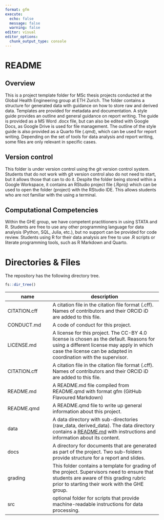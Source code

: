 ```yaml
---
format: gfm
execute:
  echo: false
  message: false
  warning: false
editor: visual
editor_options: 
  chunk_output_type: console
---
```


# README

## Overview

This is a project template folder for MSc thesis projects conducted at the Global Health Engineering group at ETH Zurich. The folder contains a structure for generated data with guidance on how to store raw and derived data. Templates are provided for metadata and documentation. A style guide provides an outline and general guidance on report writing. The guide is provided as a MS Word .docx file, but can also be edited with Google Docs, as Google Drive is used for file management. The outline of the style guide is also provided as a Quarto file (.qmd), which can be used for report writing. Depending on the set of tools for data analysis and report writing, some files are only relevant in specific cases.

## Version control

This folder is under version control using the git version control system. Students that do not work with git version control also do not need to start, but it allows those that can to do it. Despite the folder being stored within a Google Workspace, it contains an RStudio project file (.Rproj) which can be used to open the folder (project) with the RStudio IDE. This allows students who are not familiar with the using a terminal.

## Computational Competencies

Within the GHE group, we have competent practitioners in using STATA and R. Students are free to use any other programming language for data analysis (Python, SQL, Julia, etc.), but no support can be provided for code review. Students using R for their data analysis are free to use .R scripts or literate programming tools, such as R Markdown and Quarto.

# Directories & Files

The repository has the following directory tree.

```r
fs::dir_tree()
```

| name         | description                                                                                                                                                                                                                                                                   |
|-----------------|----------------------------------------|
| CITATION.cff | A citation file in the citation file format (.cff). Names of contributors and their ORCID iD are added to this file.                                                                                                                                                          |
| CONDUCT.md   | A code of conduct for this project.                                                                                                                                                                                                                                           |
| LICENSE.md   | A license for this project. The CC-BY 4.0 license is chosen as the default. Reasons for using a different license may apply in which case the license can be adapted in coordination with the supervisor.                                                                     |
| CITATION.cff | A citation file in the citation file format (.cff). Names of contributors and their ORCID iD are added to this file.                                                                                                                                                          |
| README.md    | A README.md file compiled from README.qmd with format gfm (GitHub Flavoured Markdown)                                                                                                                                                                                         |
| README.qmd   | A README.qmd file to write up general information about this project.                                                                                                                                                                                                         |
| data         | A data directory with sub-directories (raw_data, derived_data). The data directory contains a [README.md](https://github.com/Global-Health-Engineering/msc-thesis-template/tree/main/data "README file in data folder") with instructions and information about its content.  |
| docs         | A directory for documents that are generated as part of the project. Two sub-folders provide structure for a report and slides.                                                                                                                                               |
| grading      | This folder contains a template for grading of the project. Supervisors need to ensure that students are aware of this grading rubric prior to starting their work with the GHE group.                                                                                        |
| src          | optional folder for scripts that provide machine-readable instructions for data processing.                                                                                                                                                                                   |
